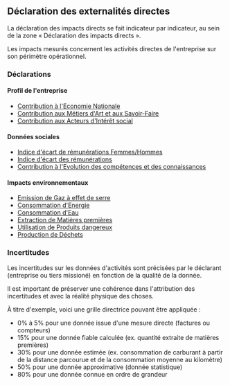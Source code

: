 ## Déclaration des externalités directes

La déclaration des impacts directs se fait indicateur par indicateur, au sein de la zone « Déclaration des impacts directs ».  

Les impacts mesurés concernent les activités directes de l'entreprise sur son périmètre opérationnel.  

### Déclarations

#### Profil de l'entreprise  
- [Contribution à l'Economie Nationale](/docs/metriz-webapp/declarations/eco)  
- [Contribution aux Métiers d'Art et aux Savoir-Faire](/docs/metriz-webapp/declarations/art)  
- [Contribution aux Acteurs d'Intérêt social](/docs/metriz-webapp/declarations/soc)  

#### Données sociales 
- [Indice d'écart de rémunérations Femmes/Hommes](/docs/metriz-webapp/declarations/geq)  
- [Indice d'écart des rémunérations](/docs/metriz-webapp/declarations/idr)  
- [Contribution à l'Evolution des compétences et des connaissances](/docs/metriz-webapp/declarations/knw)  

#### Impacts environnementaux  
- [Emission de Gaz à effet de serre](/docs/metriz-webapp/declarations/ghg)  
- [Consommation d'Energie](/docs/metriz-webapp/declarations/nrg)  
- [Consommation d'Eau](/docs/metriz-webapp/declarations/wat)  
- [Extraction de Matières premières](/docs/metriz-webapp/declarations/mat)  
- [Utilisation de Produits dangereux](/docs/metriz-webapp/declarations/haz)  
- [Production de Déchets](/docs/metriz-webapp/declarations/was)  

### Incertitudes

Les incertitudes sur les données d'activités sont précisées par le déclarant (entreprise ou tiers missioné) en fonction de la qualité de la donnée.  

Il est important de préserver une cohérence dans l'attribution des incertitudes et avec la réalité physique des choses.  

À titre d'exemple, voici une grille directrice pouvant être appliquée :  
- 0% à 5% pour une donnée issue d'une mesure directe (factures ou compteurs)  
- 15% pour une donnée fiable calculée (ex. quantité extraite de matières premières)  
- 30% pour une donnée estimée (ex. consommation de carburant à partir de la distance parcourue et de la consommation moyenne au kilomètre)  
- 50% pour une donnée approximative (donnée statistique)  
- 80% pour une donnée connue en ordre de grandeur
